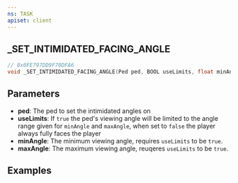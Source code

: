 ```yaml
---
ns: TASK
apiset: client
---
```

## _SET_INTIMIDATED_FACING_ANGLE

```c
// 0x0FE797DD9F70DFA6
void _SET_INTIMIDATED_FACING_ANGLE(Ped ped, BOOL useLimits, float minAngle, float maxAngle);
```


## Parameters
* **ped**: The ped to set the intimidated angles on
* **useLimits**: If `true` the ped's viewing angle will be limited to the angle range given for `minAngle` and `maxAngle`, when set to `false` the player always fully faces the player
* **minAngle**: The minimum viewing angle, requires `useLimits` to be `true`.
* **maxAngle**: The maximum viewing angle, reuqeres `useLimits` to be `true`.

## Examples
<SharedExamples name="Intimidated" />
